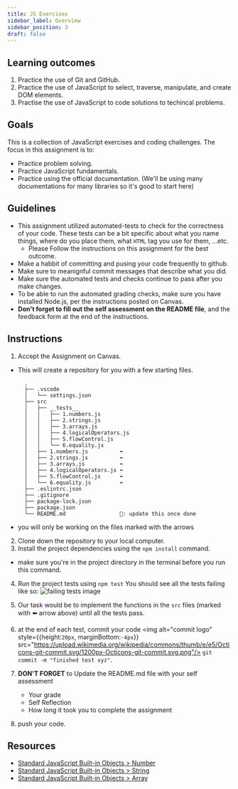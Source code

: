 ```yaml
---
title: JS Exercises
sidebar_label: Overview
sidebar_position: 3
draft: false
---
```

## Learning outcomes
1. Practice the use of Git and GitHub.
2. Practice the use of JavaScript to select, traverse, manipulate, and create DOM elements.
3. Practise the use of JavaScript to code solutions to techincal problems.

## Goals
This is a collection of JavaScript exercises and coding challenges. The focus in this assignment is to:
- Practice problem solving.
- Practice JavaScript fundamentals.
- Practice using the official documentation. (We'll be using many documentations for many libraries so it's good to start here)


## Guidelines
* This assignment utilized automated-tests to check for the correctness of your code. These tests can be a bit specific about what you name things, where do you place them, what `HTML` tag you use for them, ...etc.
  * Please Follow the instructions on this assignment for the best outcome.
* Make a habbit of committing and pusing your code frequently to github.
* Make sure to meanignful commit messages that describe what you did.
* Make sure the automated tests and checks continue to pass after you make changes.
* To be able to run the automated grading checks, make sure you have installed Node.js, per the instructions posted on Canvas.
* **Don't forget to fill out the self assessment on the README file**, and the feedback form at the end of the instructions.

## Instructions
1. Accept the Assignment on Canvas.
  * This will create a repository for you with a few starting files.
    ```
      .
      ├── .vscode
      │   └── settings.json
      ├── src
      │   ├── __tests__
      │   │   ├── 1.numbers.js
      │   │   ├── 2.strings.js
      │   │   ├── 3.arrays.js
      │   │   ├── 4.logicalOperators.js
      │   │   ├── 5.flowControl.js
      │   │   └── 6.equality.js
      │   ├── 1.numbers.js          ⬅️
      │   ├── 2.strings.js          ⬅️
      │   ├── 3.arrays.js           ⬅️
      │   ├── 4.logicalOperators.js ⬅️
      │   ├── 5.flowControl.js      ⬅️
      │   └── 6.equality.js         ⬅️
      ├── .eslintrc.json
      ├── .gitignore
      ├── package-lock.json
      ├── package.json
      └── README.md                 🔼: update this once done
    ```
  * you will only be working on the files marked with the arrows
2. Clone down the repository to your local computer.
3. Install the project dependencies using the `npm install` command.
  * make sure you're in the project directory in the terminal before you run this command.
4. Run the project tests using `npm test`
  You should see all the tests failing like so:
  ![failing tests image](assets/failing_tests.png)

5. Our task would be to implement the functions in the `src` files (marked with ⬅️ arrow above) until all the tests pass.
6. at the end of each test, commit your code <img alt="commit logo" style={{height:`20px`, marginBottom:`-4px`}} src="https://upload.wikimedia.org/wikipedia/commons/thumb/e/e5/Octicons-git-commit.svg/1200px-Octicons-git-commit.svg.png"/> `git commit -m "finished test xyz"`.

7. **DON'T FORGET** to Update the README.md file with your self assessment
    * Your grade
    * Self Reflection
    * How long it took you to complete the assignment
8. push your code.


## Resources
- [Standard JavaScript Built-in Objects > Number](https://developer.mozilla.org/en-US/docs/Web/JavaScript/Reference/Global_Objects/Number)
- [Standard JavaScript Built-in Objects > String](https://developer.mozilla.org/en-US/docs/Web/JavaScript/Reference/Global_Objects/String)
- [Standard JavaScript Built-in Objects > Array](https://developer.mozilla.org/en-US/docs/Web/JavaScript/Reference/Global_Objects/Array)
